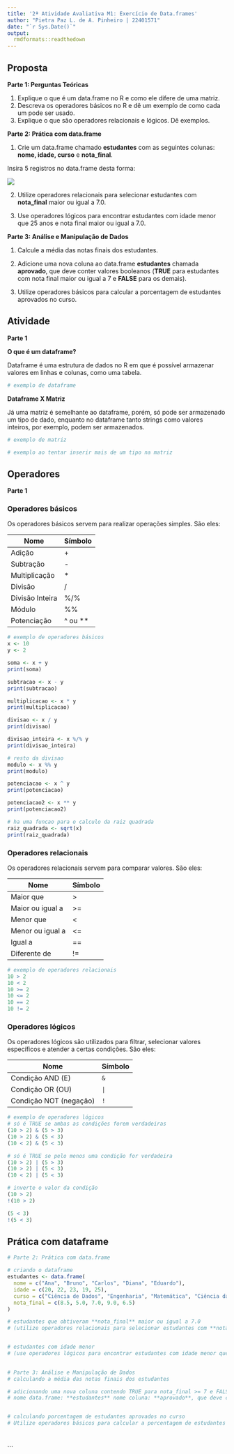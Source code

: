 ---
title: '2ª Atividade Avaliativa M1: Exercício de Data.frames'
author: "Pietra Paz L. de A. Pinheiro | 22401571"
date: "`r Sys.Date()`"
output: 
  rmdformats::readthedown
---

## **Proposta**

**Parte 1: Perguntas Teóricas**

1.  Explique o que é um data.frame no R e como ele difere de uma matriz.
2.  Descreva os operadores básicos no R e dê um exemplo de como cada um pode ser usado.
3.  Explique o que são operadores relacionais e lógicos. Dê exemplos.

**Parte 2: Prática com data.frame**

1.  Crie um data.frame chamado **estudantes** com as seguintes colunas: **nome, idade, curso** e **nota_final**.

Insira 5 registros no data.frame desta forma:

![](https://raw.githubusercontent.com/pietrapaz/r_dados/main/atividade_avaliativa2/imagem_dataframe.png)

2.  Utilize operadores relacionais para selecionar estudantes com **nota_final** maior ou igual a 7.0.

3.  Use operadores lógicos para encontrar estudantes com idade menor que 25 anos e nota final maior ou igual a 7.0.

**Parte 3: Análise e Manipulação de Dados**

1.  Calcule a média das notas finais dos estudantes.

2.  Adicione uma nova coluna ao data.frame **estudantes** chamada **aprovado**, que deve conter valores booleanos (**TRUE** para estudantes com nota final maior ou igual a 7 e **FALSE** para os demais).

3.  Utilize operadores básicos para calcular a porcentagem de estudantes aprovados no curso.

## **Atividade**

**Parte 1**

**O que é um dataframe?**

Dataframe é uma estrutura de dados no R em que é possível armazenar valores em linhas e colunas, como uma tabela.

```{r}
# exemplo de dataframe 

```

**Dataframe X Matriz**

Já uma matriz é semelhante ao dataframe, porém, só pode ser armazenado um tipo de dado, enquanto no dataframe tanto strings como valores inteiros, por exemplo, podem ser armazenados.

```{r}
# exemplo de matriz

```

```{r}
# exemplo ao tentar inserir mais de um tipo na matriz

```

## **Operadores** {.tabset}

**Parte 1**

### **Operadores básicos** {.tabset}

Os operadores básicos servem para realizar operações simples. São eles:

| **Nome**        | **Símbolo** |
|-----------------|-------------|
| Adição          | \+          |
| Subtração       | \-          |
| Multiplicação   | \*          |
| Divisão         | /           |
| Divisão Inteira | %/%         |
| Módulo          | %%          |
| Potenciação     | \^ ou \*\*  |

```{r, comment=""}
# exemplo de operadores básicos
x <- 10
y <- 2

soma <- x + y
print(soma)

subtracao <- x - y
print(subtracao)

multiplicacao <- x * y
print(multiplicacao)

divisao <- x / y
print(divisao)

divisao_inteira <- x %/% y
print(divisao_inteira)

# resto da divisao
modulo <- x %% y
print(modulo)

potenciacao <- x ^ y
print(potenciacao)

potenciacao2 <- x ** y
print(potenciacao2)

# ha uma funcao para o calculo da raiz quadrada
raiz_quadrada <- sqrt(x)
print(raiz_quadrada)
```

### **Operadores relacionais** {.tabset}

Os operadores relacionais servem para comparar valores. São eles:

| **Nome**         | **Símbolo** |
|------------------|-------------|
| Maior que        | >           |
| Maior ou igual a | >=          |
| Menor que        | <           |
| Menor ou igual a | <=          |
| Igual a          | ==          |
| Diferente de     | !=          |

```{r, comment=""}
# exemplo de operadores relacionais
10 > 2
10 < 2
10 >= 2
10 <= 2
10 == 2
10 != 2
```

### **Operadores lógicos** {.tabset}

Os operadores lógicos são utilizados para filtrar, selecionar valores específicos e atender a certas condições. São eles:

| **Nome**               | **Símbolo** |
|------------------------|-------------|
| Condição AND (E)       | `&`         |
| Condição OR (OU)       | `|`         |
| Condição NOT (negação) | `!`         |

```{r}
# exemplo de operadores lógicos
# só é TRUE se ambas as condições forem verdadeiras
(10 > 2) & (5 > 3)
(10 > 2) & (5 < 3)
(10 < 2) & (5 < 3)

# só é TRUE se pelo menos uma condição for verdadeira
(10 > 2) | (5 > 3)
(10 > 2) | (5 < 3)
(10 < 2) | (5 < 3)

# inverte o valor da condição
(10 > 2)
!(10 > 2)

(5 < 3)
!(5 < 3)
```

## Prática com dataframe 

```{r}
# Parte 2: Prática com data.frame

# criando o dataframe 
estudantes <- data.frame(
  nome = c("Ana", "Bruno", "Carlos", "Diana", "Eduardo"),
  idade = c(20, 22, 23, 19, 25),
  curso = c("Ciência de Dados", "Engenharia", "Matemática", "Ciência da Computação", "Estatística"),
  nota_final = c(8.5, 5.0, 7.0, 9.0, 6.5)
)

# estudantes que obtiveram **nota_final** maior ou igual a 7.0 
# (utilize operadores relacionais para selecionar estudantes com **nota_final** maior ou igual a 7.0)


# estudantes com idade menor 
# (use operadores lógicos para encontrar estudantes com idade menor que 25 anos e nota final maior ou igual a 7.0)
  

# Parte 3: Análise e Manipulação de Dados
# calculando a média das notas finais dos estudantes

# adicionando uma nova coluna contendo TRUE para nota_final >= 7 e FALSE para os demais
# nome data.frame: **estudantes** nome coluna: **aprovado**, que deve conter valores booleanos (**TRUE** para estudantes com nota final maior ou igual a 7 e **FALSE** para os demais).


# calculando porcentagem de estudantes aprovados no curso
# Utilize operadores básicos para calcular a porcentagem de estudantes aprovados no curso.




```


```
